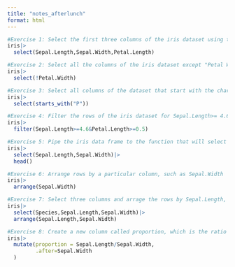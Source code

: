 ```yaml
---
title: "notes_afterlunch"
format: html
---
```


```r
#Exercise 1: Select the first three columns of the iris dataset using their column names
iris|>
  select(Sepal.Length,Sepal.Width,Petal.Length)
```

```r
#Exercise 2: Select all the columns of the iris dataset except "Petal Width"
iris|>
  select(!Petal.Width)
```

```r
#Exercise 3: Select all columns of the dataset that start with the character string "P"
iris|>
  select(starts_with("P"))
```

```r
#Exercise 4: Filter the rows of the iris dataset for Sepal.Length>= 4.6 and Petal.Width>=0.5
iris|>
  filter(Sepal.Length>=4.6&Petal.Length>=0.5)
```

```r
#Exercise 5: Pipe the iris data frame to the function that will select two columns (Sepal.Width and Sepal.Length). I'm not sure the purpose of this one? 
iris|>
  select(Sepal.Length,Sepal.Width)|>
  head()
```

```r
#Exercise 6: Arrange rows by a particular column, such as Sepal.Width
iris|>
  arrange(Sepal.Width)

```

```r
#Exercise 7: Select three columns and arrage the rows by Sepal.Length, then by Sepal.Width. This arranges based on length first, and then for any nondistinct lengths, it arranges with width
iris|>
  select(Species,Sepal.Length,Sepal.Width)|>
  arrange(Sepal.Length,Sepal.Width)
```

```r
#Exercise 8: Create a new column called proportion, which is the ratio of Sepal.Length to Sepal.Width (I also moved this column with the .after argument)
iris|>
  mutate(proportion = Sepal.Length/Sepal.Width,
         .after=Sepal.Width
  )
```

```r

```
